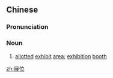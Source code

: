 ==Chinese==
{{zh-forms}}

===Pronunciation===
{{zh-pron
|m=zhǎnwèi
|cat=n
}}

===Noun===
{{zh-noun}}

# [[allotted]] [[exhibit]] [[area]]; [[exhibition]] [[booth]]

[[zh:展位]]